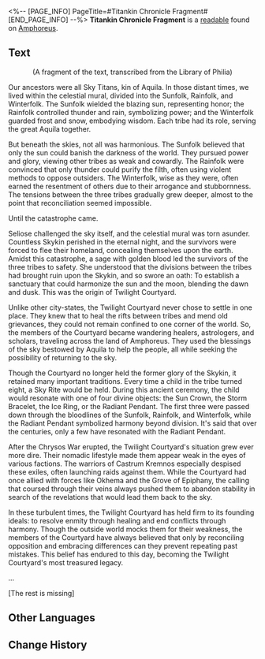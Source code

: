 <%-- [PAGE_INFO]
PageTitle=#Titankin Chronicle Fragment#
[END_PAGE_INFO] --%>
{{Readable Infobox
|id           = 535
|partIds      = 190864
|title        = 
|image        = Item Titankin Chronicle Fragment.png
|world        = Amphoreus
|parts        = 1
|author       = <!--to be added-->
|description  = A scholarly monograph recording family history by an anonymous Grove scholar. This handwritten manuscript has lost portions of its content due to age. The original is housed in the Library of Philia.
|part1        = Titankin Chronicle Fragment
|source1      = {{cx|Source missing}}
|characters   = Aquila
|factions     = Okhema
}}
'''Titankin Chronicle Fragment''' is a [[readable]] found on [[Amphoreus]].
<!--
==Location==
{{Map Embed|<map name>|<marker id>}}
-->
==Text==
<div align="center">(A fragment of the text, transcribed from the Library of Philia)</div>

Our ancestors were all Sky Titans, kin of Aquila. In those distant times, we lived within the celestial mural, divided into the Sunfolk, Rainfolk, and Winterfolk. The Sunfolk wielded the blazing sun, representing honor; the Rainfolk controlled thunder and rain, symbolizing power; and the Winterfolk guarded frost and snow, embodying wisdom. Each tribe had its role, serving the great Aquila together.

But beneath the skies, not all was harmonious. The Sunfolk believed that only the sun could banish the darkness of the world. They pursued power and glory, viewing other tribes as weak and cowardly. The Rainfolk were convinced that only thunder could purify the filth, often using violent methods to oppose outsiders. The Winterfolk, wise as they were, often earned the resentment of others due to their arrogance and stubbornness. The tensions between the three tribes gradually grew deeper, almost to the point that reconciliation seemed impossible.

Until the catastrophe came.

Seliose challenged the sky itself, and the celestial mural was torn asunder. Countless Skykin perished in the eternal night, and the survivors were forced to flee their homeland, concealing themselves upon the earth. Amidst this catastrophe, a sage with golden blood led the survivors of the three tribes to safety. She understood that the divisions between the tribes had brought ruin upon the Skykin, and so swore an oath: To establish a sanctuary that could harmonize the sun and the moon, blending the dawn and dusk. This was the origin of Twilight Courtyard.

Unlike other city-states, the Twilight Courtyard never chose to settle in one place. They knew that to heal the rifts between tribes and mend old grievances, they could not remain confined to one corner of the world. So, the members of the Courtyard became wandering healers, astrologers, and scholars, traveling across the land of Amphoreus. They used the blessings of the sky bestowed by Aquila to help the people, all while seeking the possibility of returning to the sky.

Though the Courtyard no longer held the former glory of the Skykin, it retained many important traditions. Every time a child in the tribe turned eight, a Sky Rite would be held. During this ancient ceremony, the child would resonate with one of four divine objects: the Sun Crown, the Storm Bracelet, the Ice Ring, or the Radiant Pendant. The first three were passed down through the bloodlines of the Sunfolk, Rainfolk, and Winterfolk, while the Radiant Pendant symbolized harmony beyond division. It's said that over the centuries, only a few have resonated with the Radiant Pendant.

After the Chrysos War erupted, the Twilight Courtyard's situation grew ever more dire. Their nomadic lifestyle made them appear weak in the eyes of various factions. The warriors of Castrum Kremnos especially despised these exiles, often launching raids against them. While the Courtyard had once allied with forces like Okhema and the Grove of Epiphany, the calling that coursed through their veins always pushed them to abandon stability in search of the revelations that would lead them back to the sky.

In these turbulent times, the Twilight Courtyard has held firm to its founding ideals: to resolve enmity through healing and end conflicts through harmony. Though the outside world mocks them for their weakness, the members of the Courtyard have always believed that only by reconciling opposition and embracing differences can they prevent repeating past mistakes. This belief has endured to this day, becoming the Twilight Courtyard's most treasured legacy.

...

[The rest is missing]

<!--
==Trivia==
* 
-->
==Other Languages==
{{Other Languages
|en   = Titankin Chronicle Fragment
|zhs  = 眷族志残本
|zht  = 眷族志殘本
|ja   = 眷属系譜の断片
|ko   = 권속의 연대기 잔본
|es   = Extracto de registros de los deudos
|fr   = Fragment des Chroniques des créatures titaniques
|ru   = История рода (фрагмент)
|th   = เศษพงศวดารบริวาร
|vi   = Trang Sách Về Lịch Sử Dòng Tộc
|de   = Fragment der Chronik der Titanenwesen
|id   = Serpihan Kisah Klan Titan
|pt   = Fragmento da Crônica dos Titâneos
}}

==Change History==
{{Change History|3.3}}